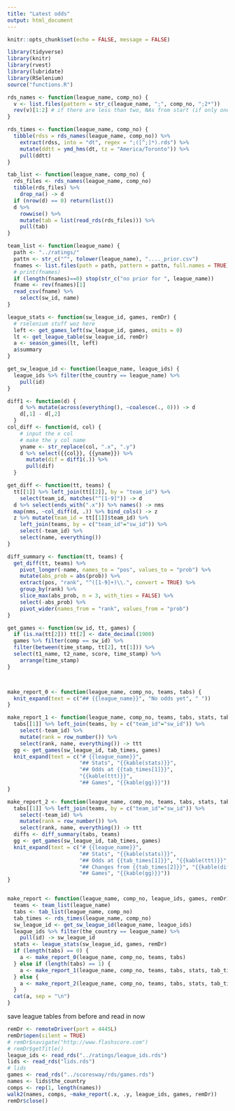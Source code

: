 ```yaml
---
title: "Latest odds"
output: html_document
---
```



```r
knitr::opts_chunk$set(echo = FALSE, message = FALSE)
```


```r
library(tidyverse)
library(knitr)
library(rvest)
library(lubridate)
library(RSelenium)
source("functions.R")
```



```r
rds_names <- function(league_name, comp_no) {
  v <- list.files(pattern = str_c(league_name, ";", comp_no, ";2*")) 
  rev(v)[1:2] # if there are less than two, NAs from start (if only one, first one is NA)
}

rds_times <- function(league_name, comp_no) {
  tibble(rdss = rds_names(league_name, comp_no)) %>% 
    extract(rdss, into = "dt", regex = ";([^;]*).rds") %>% 
    mutate(ddtt = ymd_hms(dt, tz = "America/Toronto")) %>% 
    pull(ddtt)
}

tab_list <- function(league_name, comp_no) {
  rds_files <- rds_names(league_name, comp_no)
  tibble(rds_files) %>% 
    drop_na() -> d
  if (nrow(d) == 0) return(list())
  d %>% 
    rowwise() %>% 
    mutate(tab = list(read_rds(rds_files))) %>% 
    pull(tab)
}

team_list <- function(league_name) {
  path <- "../ratings/"
  pattn <- str_c("^", tolower(league_name), "...._prior.csv")
  fnames <- list.files(path = path, pattern = pattn, full.names = TRUE)
  # print(fnames)
  if (length(fnames)==0) stop(str_c("no prior for ", league_name))
  fname <- rev(fnames)[1]
  read_csv(fname) %>%
    select(sw_id, name)
} 

league_stats <- function(sw_league_id, games, remDr) {
  # rselenium stuff woz here
  left <- get_games_left(sw_league_id, games, omits = 0)
  lt <- get_league_table(sw_league_id, remDr)
  a <- season_games(lt, left) 
  a$summary  
}

get_sw_league_id <- function(league_name, league_ids) {
  league_ids %>% filter(the_country == league_name) %>% 
    pull(id)
}

diff1 <- function(d) {
    d %>% mutate(across(everything(), ~coalesce(., 0))) -> d
    d[,1] - d[,2]
  }
col_diff <- function(d, col) {
    # input the x col
    # make the y col name
    yname <- str_replace(col, ".x", ".y")
    d %>% select({{col}}, {{yname}}) %>% 
      mutate(dif = diff1(.)) %>% 
      pull(dif)
  }

get_diff <- function(tt, teams) {
  tt[[1]] %>% left_join(tt[[2]], by = "team_id") %>% 
    select(team_id, matches("^[1-9]")) -> d
  d %>% select(ends_with(".x")) %>% names() -> nms
  map(nms, ~col_diff(d, .)) %>% bind_cols() -> z
  z %>% mutate(team_id = tt[[1]]$team_id) %>% 
    left_join(teams, by = c("team_id"="sw_id")) %>% 
    select(-team_id) %>% 
    select(name, everything())
}

diff_summary <- function(tt, teams) {
  get_diff(tt, teams) %>% 
    pivot_longer(-name, names_to = "pos", values_to = "prob") %>%
    mutate(abs_prob = abs(prob)) %>% 
    extract(pos, "rank", "^([1-9]+)\\.", convert = TRUE) %>% 
    group_by(rank) %>% 
    slice_max(abs_prob, n = 3, with_ties = FALSE) %>% 
    select(-abs_prob) %>% 
    pivot_wider(names_from = "rank", values_from = "prob")
}

get_games <- function(sw_id, tt, games) {
  if (is.na(tt[2])) tt[2] <- date_decimal(1900)
  games %>% filter(comp == sw_id) %>% 
  filter(between(time_stamp, tt[2], tt[1])) %>% 
  select(t1_name, t2_name, score, time_stamp) %>% 
    arrange(time_stamp)
}



make_report_0 <- function(league_name, comp_no, teams, tabs) {
  knit_expand(text = c("## {{league_name}}", "No odds yet", " "))
}

make_report_1 <- function(league_name, comp_no, teams, tabs, stats, tab_times, games, sw_league_id) {
  tabs[[1]] %>% left_join(teams, by = c("team_id"="sw_id")) %>% 
    select(-team_id) %>% 
    mutate(rank = row_number()) %>% 
    select(rank, name, everything()) -> ttt
  gg <- get_games(sw_league_id, tab_times, games)
  knit_expand(text = c("# {{league_name}}", 
                       "## Stats", "{{kable(stats)}}", 
                       "## Odds at {{tab_times[1]}}", 
                       "{{kable(ttt)}}",
                       "## Games", "{{kable(gg)}}"))
}

make_report_2 <- function(league_name, comp_no, teams, tabs, stats, tab_times, games, sw_league_id) {
  tabs[[1]] %>% left_join(teams, by = c("team_id"="sw_id")) %>% 
    select(-team_id) %>% 
    mutate(rank = row_number()) %>% 
    select(rank, name, everything()) -> ttt
  diffs <- diff_summary(tabs, teams)
  gg <- get_games(sw_league_id, tab_times, games)
  knit_expand(text = c("# {{league_name}}", 
                       "## Stats", "{{kable(stats)}}", 
                       "## Odds at {{tab_times[1]}}", "{{kable(ttt)}}",
                       "## Changes from {{tab_times[2]}}", "{{kable(diffs)}}",
                       "## Games", "{{kable(gg)}}"))
}


make_report <- function(league_name, comp_no, league_ids, games, remDr) {
  teams <- team_list(league_name)
  tabs <- tab_list(league_name, comp_no)
  tab_times <- rds_times(league_name, comp_no)
  sw_league_id <- get_sw_league_id(league_name, league_ids)
  league_ids %>% filter(the_country == league_name) %>% 
    pull(id) -> sw_league_id
  stats <- league_stats(sw_league_id, games, remDr)
  if (length(tabs) == 0) {
    a <- make_report_0(league_name, comp_no, teams, tabs)
  } else if (length(tabs) == 1) {
    a <- make_report_1(league_name, comp_no, teams, tabs, stats, tab_times, games, sw_league_id)
  } else { 
    a <- make_report_2(league_name, comp_no, teams, tabs, stats, tab_times, games, sw_league_id)
  }
  cat(a, sep = "\n")
}
```

save league tables from before and read in now


```r
remDr <- remoteDriver(port = 4445L)
remDr$open(silent = TRUE)
# remDr$navigate("http://www.flashscore.com")
# remDr$getTitle()
league_ids <- read_rds("../ratings/league_ids.rds")
lids <- read_rds("lids.rds")
# lids
games <- read_rds("../scoresway/rds/games.rds")
names <- lids$the_country
comps <- rep(1, length(names))
walk2(names, comps, ~make_report(.x, .y, league_ids, games, remDr))
remDr$close()
```





